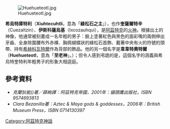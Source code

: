 [[File:Huehueteotl.jpg|thumbnail]]

'''希烏特庫特利'''（'''Xiuhtecuhtli'''，意為「'''綠松石之主'''」），也作'''奎薩爾特辛'''（Cuezaltzin）、'''伊斯科薩烏基'''（Ixcozauhqui），是[[阿茲特克|阿茲特克]]的[[火神|火神]]。根據出土的神像，他通常被刻畫成一名年輕的男子：臉上塗著紅色與黑色的面彩嘴的兩側伸出牙齒、全身除圍腰布外赤裸、胸佩蝴蝶狀的綠松石首飾、戴著中央有火的符號的頭帶、持有[[希赫科瓦特爾|希赫科瓦特爾]]作為背部的飾品。他的另一個名字是'''韋韋特奧特爾'''（'''Huehueteotl'''，意為「'''至老神'''」。）；但令人感到弔詭的是，這個名字的涵義與希烏特奎特利年輕男子的形象大相逕庭。

==參考資料==
* ''克蘭狄能({{link-en|Inga Clendinnen|Inga Clendinnen}})著／薛絢譯：阿茲特克帝國，2001年：貓頭鷹出版社，ISBN 9574693813''
*''Clara Bezanilla著：Aztec & Maya gods & goddesses，2006年：British Museum Press，ISBN 0714130397''

{{Myth-stub}}
{{Aztec mythology}}
[[Category:阿茲特克神話|Category:阿茲特克神話]]